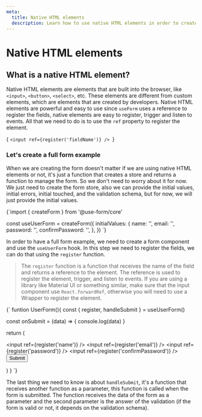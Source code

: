 ```yaml
---
meta:
  title: Native HTML elements
  description: Learn how to use native HTML elements in order to create better forms.
---
```



# Native HTML elements

## What is a native HTML element?

Native HTML elements are elements that are built into the browser, like `<input>`, `<button>`, `<select>`, etc. These elements are different from custom elements, which are elements that are created by developers. Native HTML elements are powerful and easy to use since `useForm` uses a reference to register the fields, native elements are easy to register, trigger and listen to events. All that we need to do is to use the `ref` property to register the element.

<CodeBlock language="jsx">{
   `<input ref={register('fieldName')} />
`}</CodeBlock>


### Let's create a full form example

When we are creating the form doesn't matter if we are using native HTML elements or not, it's just a function that creates a store and returns a function to manage the form. So we don't need to worry about it for now. We just need to create the form store, also we can provide the initial values, initial errors, initial touched, and the validation schema, but for now, we will just provide the initial values.

<CodeBlock language="javascript">
  {`import { createForm } from '@use-form/core'

const useUserForm = createForm({
  initialValues: {
    name: '',
    email: '',
    password: '',
    confirmPassword: '',
  },
 })
`}
</CodeBlock>

In order to have a full form example, we need to create a form component and use the `useUserForm` hook. In this step we need to register the fields, we can do that using the `register` function.
> The `register` function is a function that receives the name of the field and returns a reference to the element. The reference is used to register the element, trigger, and listen to events. If you are using a library like Material UI or something similar, make sure that the input component use `React.forwardRef`, otherwise you will need to use a Wrapper to register the element.

<CodeBlock language="jsx">
{`
funtion UserForm(){
  const { register, handleSubmit } = useUserForm()

  const onSubmit = (data) => {
    console.log(data)
  }

  return (
    <form onSubmit={handleSubmit(onSubmit)}>
      <input ref={register('name')} />
      <input ref={register('email')} />
      <input ref={register('password')} />
      <input ref={register('confirmPassword')} />
      <button type="submit">Submit</button>
    </form>
  )
}
`}
</CodeBlock>

The last thing we need to know is about `handleSubmit`, it's a function that receives another function as a parameter, this function is called when the form is submitted. The function receives the data of the form as a parameter and the second parameter is the answer of the validation (if the form is valid or not, it depends on the validation schema).